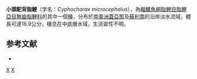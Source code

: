 {{Speciesbox 
| taxon = Cyphocharax microcephalus
| status = NE
| status_system = IUCN3.1
| authority =  [[Eigenmann|Eigenmann]] & [[Eigenmann|Eigenmann]], 1889
| synonyms = *''Curimatus microcephalus''<br /><small>Eigenmann & Eigenmann, 1889</small>
*''Apolinarella microcephala''<br /><small>Eigenmann & Eigenmann, 1889</small>
}}
'''小頭駝背脂鯉'''（学名：''Cyphocharax microcephalus''），為[[輻鰭魚綱|輻鰭魚綱]][[脂鯉目|脂鯉目]][[脂鯉亞目|脂鯉亞目]][[無齒脂鯉科|無齒脂鯉科]]的其中一個[[種|種]]，分布於[[南美洲|南美洲]][[蓋亞那|蓋亞那]]及[[蘇利南|蘇利南]]的沿岸淡水流域，體長可達16.9公分，棲息在中底層水域，生活習性不明。

==参考文献==
{{refbegin}}
*{{FishBase_species|genus=Cyphocharax|species=microcephalus|year=2013|month=8}}
{{refend}}
{{Taxonbar|from=Q6421641}}

[[Category:駝背脂鯉屬|X]]
[[Category:1889年描述的鱼类|X]]